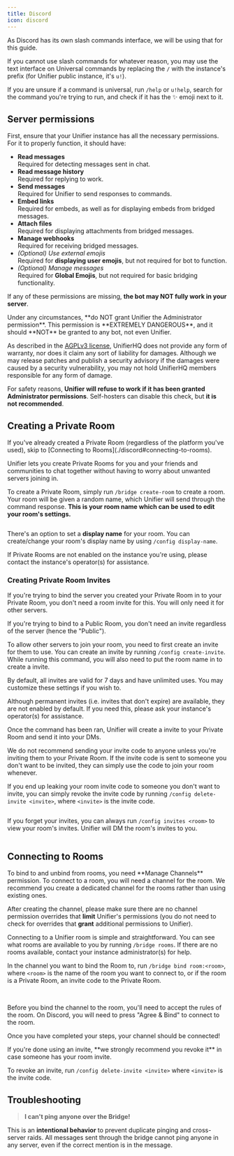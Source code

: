 ```yaml
---
title: Discord
icon: discord
---
```


<Info>
As Discord has its own slash commands interface, we will be using that for this guide.

If you cannot use slash commands for whatever reason, you may use the text interface on Universal commands by replacing the `/` with the instance's prefix (for Unifier public instance, it's `u!`).

If you are unsure if a command is universal, run `/help` or `u!help`, search for the command you're trying to run, and check if it has the :sparkles: emoji next to it.
</Info>

## Server permissions

First, ensure that your Unifier instance has all the necessary permissions. For it to properly function, it should have:

* **Read messages**\
  Required for detecting messages sent in chat.
* **Read message history**\
  Required for replying to work.
* **Send messages**\
  Required for Unifier to send responses to commands.
* **Embed links**\
  Required for embeds, as well as for displaying embeds from bridged messages.
* **Attach files**\
  Required for displaying attachments from bridged messages.
* **Manage webhooks**\
  Required for receiving bridged messages.
* _(Optional) Use external emojis_\
  Required for **displaying user emojis**, but not required for bot to function.
* _(Optional) Manage messages_\
  Required for **Global Emojis**, but not required for basic bridging functionality.

If any of these permissions are missing, **the bot may NOT fully work in your server**.

<Danger>
Under any circumstances, **do NOT grant Unifier the Administrator permission**. This permission is **EXTREMELY DANGEROUS**, and it should **NOT** be granted to any bot, not even Unifier.

As described in the [AGPLv3 license](https://github.com/UnifierHQ/unifier/blob/main/LICENSE.txt#L587), UnifierHQ does not provide any form of warranty, nor does it claim any sort of liability for damages. Although we may release patches and publish a security advisory if the damages were caused by a security vulnerability, you may not hold UnifierHQ members responsible for any form of damage.

For safety reasons, **Unifier will refuse to work if it has been granted Administrator permissions**. Self-hosters can disable this check, but **it is not recommended**.
</Danger>

## Creating a Private Room

<Info>
If you've already created a Private Room (regardless of the platform you've used), skip to [Connecting to Rooms](./discord#connecting-to-rooms).
</Info>

Unifier lets you create Private Rooms for you and your friends and communities to chat together without having to worry about unwanted servers joining in.

To create a Private Room, simply run `/bridge create-room` to create a room. Your room will be given a random name, which Unifier will send through the command response. **This is your room name which can be used to edit your room's settings.**

<img src="../assets/images/image%20(21).png" alt="" />

There's an option to set a **display name** for your room. You can create/change your room's display name by using `/config display-name`.

If Private Rooms are not enabled on the instance you're using, please contact the instance's operator(s) for assistance.

### Creating Private Room Invites

<Info>
If you're trying to bind the server you created your Private Room in to your Private Room, you don't need a room invite for this. You will only need it for other servers.

If you're trying to bind to a Public Room, you don't need an invite regardless of the server (hence the "Public").
</Info>

To allow other servers to join your room, you need to first create an invite for them to use. You can create an invite by running `/config create-invite`. While running this command, you will also need to put the room name in to create a invite.

By default, all invites are valid for 7 days and have unlimited uses. You may customize these settings if you wish to.

<Warning>
Although permanent invites (i.e. invites that don't expire) are available, they are not enabled by default. If you need this, please ask your instance's operator(s) for assistance.
</Warning>

<img src="../assets/images/image%20(24).png" alt="" />

Once the command has been ran, Unifier will create a invite to your Private Room and send it into your DMs.

<Warning>
We do not recommend sending your invite code to anyone unless you're inviting them to your Private Room. If the invite code is sent to someone you don't want to be invited, they can simply use the code to join your room whenever.

If you end up leaking your room invite code to someone you don't want to invite, you can simply revoke the invite code by running `/config delete-invite <invite>`, where `<invite>` is the invite code.
</Warning>

<img src="../assets/images/image%20(25).png" alt="" />

If you forget your invites, you can always run `/config invites <room>` to view your room's invites. Unifier will DM the room's invites to you.

<img src="../assets/images/image%20(26).png" alt="" />

## Connecting to Rooms

<Info>
To bind to and unbind from rooms, you need **Manage Channels** permission.
</Info>

<Warning>
To connect to a room, you will need a channel for the room. We recommend you create a dedicated channel for the rooms rather than using existing ones.

After creating the channel, please make sure there are no channel permission overrides that **limit** Unifier's permissions (you do not need to check for overrides that **grant** additional permissions to Unifier).
</Warning>

Connecting to a Unifier room is simple and straightforward. You can see what rooms are available to you by running `/bridge rooms`. If there are no rooms available, contact your instance administrator(s) for help.

In the channel you want to bind the Room to, run `/bridge bind room:<room>`, where `<room>` is the name of the room you want to connect to, or if the room is a Private Room, an invite code to the Private Room.

<Frame caption="For Public Rooms, type in the room name you want to connect to."><img src="../assets/images/image%20(28).png" alt="" /></Frame>
‎ 
<Frame caption="For Private Rooms, type in the room invite. You can use the room name if you're running the command in the same server you created the room in."><img src="../assets/images/image%20(27).png" alt="" /></Frame>

Before you bind the channel to the room, you'll need to accept the rules of the room. On Discord, you will need to press "Agree & Bind" to connect to the room.

Once you have completed your steps, your channel should be connected!

<Warning>
If you're done using an invite, **we strongly recommend you revoke it** in case someone has your room invite.

To revoke an invite, run `/config delete-invite <invite>` where `<invite>` is the invite code.
</Warning>

## Troubleshooting

> **I can't ping anyone over the Bridge!**

This is an **intentional behavior** to prevent duplicate pinging and cross-server raids. All messages sent through the bridge cannot ping anyone in any server, even if the correct mention is in the message.